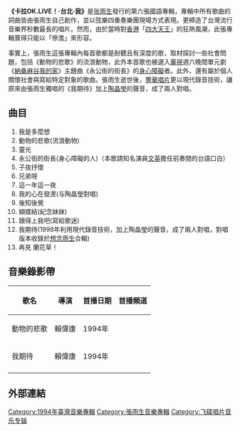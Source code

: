 {{fansite|time=2021-08-31}}
{{unreferenced|time=2019-09-12T10:35:16+00:00}}
{{Album infobox | <!-- See Wikipedia:WikiProject_Albums -->
|  Name        = 卡拉OK Live‧台北‧我
|  Type        = [[專輯|專輯]]
|  Artist      = [[張雨生|張雨生]]
|  Cover       = NKaraokeTaipei-cover.gif
|  Background  = 
|  Released    = 1994年9月5日
|  Recorded    = 
|  Genre       = [[華語流行音樂|華語流行音樂]]
|  Label       = [[華納唱片_(台灣)|飛碟唱片]]
|  Last album  = [[一天到晚游泳的魚|一天到晚游泳的魚]]<br/>（1993）
|  This album  = '''卡拉OK Live‧台北‧我'''<br/>（1994）
|  Next album  = [[還是朋友|還是朋友]]<br/>（1995）
}}

'''《卡拉OK.LIVE！‧台北‧我》'''是[[张雨生|张雨生]]發行的第六張國語專輯，專輯中所有歌曲的詞曲皆由張雨生自己創作，並以弦樂四重奏樂團現場方式表現。更締造了台灣流行音樂界秒數最長的唱片。然而，由於當時對[[香港|香港]]「[[四大天王_(歌手)|四大天王]]」的狂熱風潮，此張專輯賣得只能以「慘澹」來形容。

事實上，張雨生這張專輯內每首歌都是耐聽且有深度的歌，取材探討一些社會問題，包括《動物的悲歌》的流浪動物，此外本首歌也被選入[[華視|華視]]週六晚間單元劇《[[納桑麻谷我的家|納桑麻谷我的家]]》主題曲《永公街的街長》的[[身心障礙|身心障礙]]者。此外，還有屬於個人關懷社會與寫給特定對象的歌曲。張雨生逝世後，[[豐華唱片|豐華唱片]]更以現代錄音技術，讓原來由張雨生獨唱的《我期待》加上[[陶晶瑩|陶晶瑩]]的聲音，成了兩人對唱。

== 曲目 ==
#我是多麼想
#動物的悲歌(流浪動物)
#靈光
#永公街的街長(身心障礙的人)（本歌請知名演員[[文英|文英]]擔任前奏間的台語口白）
#子夜抒懷
#兄弟呀
#這一年這一夜
#我的心在發燙(与陶晶瑩對唱)
#後知後覺
#蝴蝶結(紀念妹妹)
#跟得上我吧(寫給歌迷)
#我期待(1998年利用現代錄音技術，加上陶晶瑩的聲音，成了兩人對唱，對唱版本收錄於[[想念雨生|想念雨生]]合輯)
#再見 蘭花草！

== 音樂錄影帶 ==
{| class="wikitable"
! 歌名 !! 導演 !! 首播日期 !! 首播頻道
|-
|動物的悲歌 ||賴偉康||1994年||
|-
|我期待 ||賴偉康||1994年||
|-
|}
== 外部連結 ==

{{張雨生}}

[[Category:1994年臺灣音樂專輯|Category:1994年臺灣音樂專輯]]
[[Category:張雨生音樂專輯|Category:張雨生音樂專輯]]
[[Category:飞碟唱片音乐专辑|Category:飞碟唱片音乐专辑]]